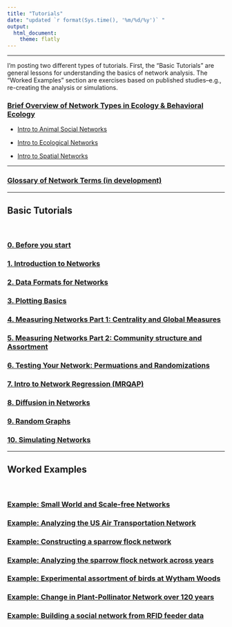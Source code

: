 ```yaml
---
title: "Tutorials"
date: "updated `r format(Sys.time(), '%m/%d/%y')` "
output: 
  html_document:
    theme: flatly
---
```


--------------

I'm posting two different types of tutorials. First, the "Basic Tutorials" are general lessons for understanding the basics of network analysis. The "Worked Examples" section are exercises based on published studies--e.g., re-creating the analysis or simulations. 

### [Brief Overview of Network Types in Ecology & Behavioral Ecology](networktypes.html)

* [Intro to Animal Social Networks](networktypes_socialnetworks.html)

* [Intro to Ecological Networks](networktypes_ecolnets.html)

* [Intro to Spatial Networks](networktypes_spatialnets.html)

---

### [Glossary of Network Terms (in development)](glossary.html)

---

## Basic Tutorials
<br>

### [0. Before you start](00_before_you_start.html)

### [1. Introduction to Networks](01_intro.html)

### [2. Data Formats for Networks](02_dataformats.html)

### [3. Plotting Basics](03_plots.html)

### [4. Measuring Networks Part 1: Centrality and Global Measures](04_measuring.html)

### [5. Measuring Networks Part 2: Community structure and Assortment](05_community.html)

### [6. Testing Your Network: Permuations and Randomizations](06_permutations.html)

### [7. Intro to Network Regression (MRQAP)](07_mrqap.html)

### [8. Diffusion in Networks](08_diffusion.html)

### [9. Random Graphs](09_randomnets.html)

### [10. Simulating Networks](10_simulations.html)

--------

## Worked Examples
<br>

### [Example: Small World and Scale-free Networks](example1_smallworld.html)

### [Example: Analyzing the US Air Transportation Network](example_usairports.html)

### [Example: Constructing a sparrow flock network](example_make_sparrow_network.html)

### [Example: Analyzing the sparrow flock network across years](example_sparrownet_analysis.html)

### [Example: Experimental assortment of birds at Wytham Woods](example_assortment_in_wytham.html)

### [Example: Change in Plant-Pollinator Network over 120 years](example_Burkle2013.html)

### [Example: Building a social network from RFID feeder data](example_RFID_to_Networks.html)
